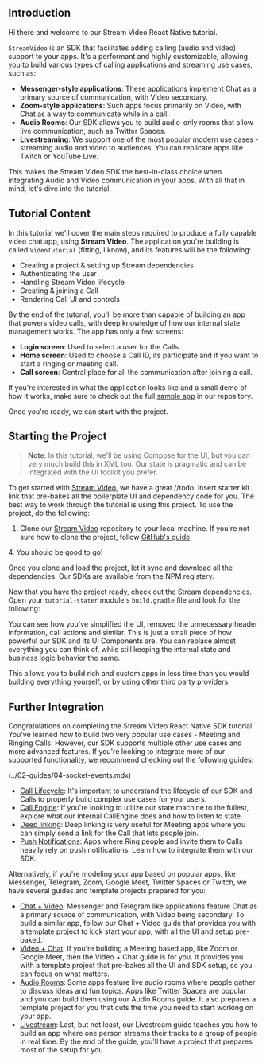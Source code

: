 ## Introduction

Hi there and welcome to our Stream Video React Native tutorial.

`StreamVideo` is an SDK that facilitates adding calling (audio and video) support to your apps. It's a performant and highly customizable, allowing you to build various types of calling applications and streaming use cases, such as:

* **Messenger-style applications**: These applications implement Chat as a primary source of communication, with Video secondary.
* **Zoom-style applications**: Such apps focus primarily on Video, with Chat as a way to communicate while in a call.
* **Audio Rooms**: Our SDK allows you to build audio-only rooms that allow live communication, such as Twitter Spaces.
* **Livestreaming**: We support one of the most popular modern use cases - streaming audio and video to audiences. You can replicate apps like Twitch or YouTube Live.

This makes the Stream Video SDK the best-in-class choice when integrating Audio and Video communication in your apps. With all that in mind, let's dive into the tutorial.

## Tutorial Content

In this tutorial we'll cover the main steps required to produce a fully capable video chat app, using **Stream Video**. The application you're building is called `VideoTutorial` (fitting, I know), and its features will be the following:

- Creating a project & setting up Stream dependencies
- Authenticating the user
- Handling Stream Video lifecycle
- Creating & joining a Call
- Rendering Call UI and controls

By the end of the tutorial, you'll be more than capable of building an app that powers video calls, with deep knowledge of how our internal state management works. The app has only a few screens:

* **Login screen**: Used to select a user for the Calls.
* **Home screen**: Used to choose a Call ID, its participate and if you want to start a ringing or meeting call.
* **Call screen**: Central place for all the communication after joining a call.

[//]: # (todo: insert photos)

If you're interested in what the application looks like and a small demo of how it works, make sure to check out the full [sample app](https://github.com/GetStream/stream-video-js/tree/main/) in our repository.

Once you're ready, we can start with the project.

## Starting the Project

> **Note**: In this tutorial, we'll be using Compose for the UI, but you can very much build this in XML too. Our state is pragmatic and can be integrated with the UI toolkit you prefer.

To get started with [Stream Video](https://github.com/GetStream/stream-video-js), we have a great //todo: insert starter kit link that pre-bakes all the boilerplate UI and dependency code for you. The best way to work through the tutorial is using this project. To use the project, do the following:

1. Clone our [Stream Video](https://github.com/GetStream/stream-video-js) repository to your local machine. If you're not sure how to clone the project, follow [GitHub's guide](https://docs.github.com/en/desktop/contributing-and-collaborating-using-github-desktop/adding-and-cloning-repositories/cloning-and-forking-repositories-from-github-desktop#cloning-a-repository).

[//]: # (todo: insert in between steps)
4. You should be good to go!

Once you clone and load the project, let it sync and download all the dependencies. Our SDKs are available from the NPM registery.

Now that you have the project ready, check out the Stream dependencies. Open your `tutorial-stater` module's `build.gradle` file and look for the following:

[//]: # (write the rest of teh guide)

You can see how you've simplified the UI, removed the unnecessary header information, call actions and similar. This is just a small piece of how powerful our SDK and its UI Components are. You can replace almost everything you can think of, while still keeping the internal state and business logic behavior the same.

This allows you to build rich and custom apps in less time than you would building everything yourself, or by using other third party providers.

## Further Integration

Congratulations on completing the Stream Video React Native SDK tutorial. You've learned how to build two very popular use cases - Meeting and Ringing Calls. However, our SDK supports multiple other use cases and more advanced features. If you're looking to integrate more of our supported functionality, we recommend checking out the following guides:

[//]: # (* [guide]&#40;05-advanced/02-push-notification/01-overview.mdx&#41;)
(../02-guides/04-socket-events.mdx)
* [Call Lifecycle](../02-guides/02-call-lifecycle.mdx): It's important to understand the lifecycle of our SDK and Calls to properly build complex use cases for your users.
* [Call Engine](../02-guides/03-call-engine.mdx): If you're looking to utilize our state machine to the fullest, explore what our internal CallEngine does and how to listen to state.
* [Deep linking](../05-advanced/01-deeplinking.mdx): Deep linking is very useful for Meeting apps where you can simply send a link for the Call that lets people join.
* [Push Notifications](../05-advanced/02-push-notifications.mdx): Apps where Ring people and invite them to Calls heavily rely on push notifications. Learn how to integrate them with our SDK.

Alternatively, if you're modeling your app based on popular apps, like Messenger, Telegram, Zoom, Google Meet, Twitter Spaces or Twitch, we have several guides and template projects prepared for you:

* [Chat + Video](../02-guides/06-chat-with-video.mdx): Messenger and Telegram like applications feature Chat as a primary source of communication, with Video being secondary. To build a similar app, follow our Chat + Video guide that provides you with a template project to kick start your app, with all the UI and setup pre-baked.
* [Video + Chat](../02-guides/07-video-with-chat.mdx): If you're building a Meeting based app, like Zoom or Google Meet, then the Video + Chat guide is for you. It provides you with a template project that pre-bakes all the UI and SDK setup, so you can focus on what matters.
* [Audio Rooms](../02-guides/08-audio-rooms.mdx): Some apps feature live audio rooms where people gather to discuss ideas and fun topics. Apps like Twitter Spaces are popular and you can build them using our Audio Rooms guide. It also prepares a template project for you that cuts the time you need to start working on your app.
* [Livestream](../02-guides/09-livestream.mdx): Last, but not least, our Livestream guide teaches you how to build an app where one person streams their tracks to a group of people in real time. By the end of the guide, you'll have a project that prepares most of the setup for you.
